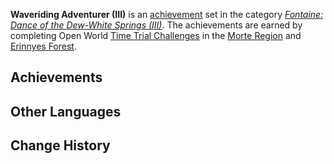 {{Achievement Set Infobox
|primogems    = {{Achievement/Primogems|Waveriding Adventurer (III)}}
|total        = {{Achievement/Total|Waveriding Adventurer (III)}}
|category     = Fontaine: Dance of the Dew-White Springs (III)
}}
'''Waveriding Adventurer (III)''' is an [[achievement]] set in the category ''[[Fontaine: Dance of the Dew-White Springs (III)]]''. The achievements are earned by completing Open World [[Time Trial Challenge]]s in the [[Morte Region]] and [[Erinnyes Forest]].
==Achievements==
{{Achievements by Category Table|Waveriding Adventurer (III)}}

==Other Languages==
{{Other Languages
|en      = Waveriding Adventurer (III)
|zhs     = 沧浪的冒险家・其三
|zhs_rm  = 
|zht     = 滄浪的冒險家・其三
|zht_rm  = 
|zh_tl   = 
|ja      = 蒼波の冒険者・3
|ja_rm   = Souha no Boukensha - San
|ja_tl   = 
|ko      = 푸른 바다의 모험가・세 번째
|ko_rm   = 
|ko_tl   = 
|es      = {{MC|m=Aventurero|f=Aventurera}} de aguas cerúleas (III)
|es_tl   = Blue Waters {{MC|Adventurer|mf=1}} (II)
|fr      = Péripéties sur les terres aquatiques (3)
|fr_tl   = Peripetia in the Aquatic Lands (3)
|ru      = Искатель морских приключений III
|ru_tl   = Sea Adventurer III
|th      = นักผจญภัยแห่งเกลียวคลื่น III
|th_rm   = 
|th_tl   = 
|vi      = Nhà Mạo Hiểm Sóng Biển III
|vi_tl   = 
|de      = Wellenreitender Abenteurer III
|de_tl   = Waveriding Adventurer III
|id      = Petualang Ombak Biru (III)
|id_tl   = Adventurer of the Blue Waves (III)
|pt      = {{MC|m=Aventureiro|f=Aventureira}} das Ondas III
|pt_tl   = 
|tr      = Dalgaların Hakimi Maceracı (III)
|tr_tl   = 
|it      = Avventuriere cavalcaonde (III)
|it_tl   = 
}}

==Change History==
{{Change History|4.1}}
<!--
==References==
{{Reflist}}
-->